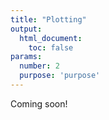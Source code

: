 ```yaml
---
title: "Plotting"
output:
  html_document:
    toc: false
params:
  number: 2
  purpose: 'purpose'
---
```


Coming soon!
